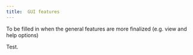 ```yaml
---
title: 	GUI features
---
```

To be filled in when the general features are more finalized (e.g. view and help options)

Test.